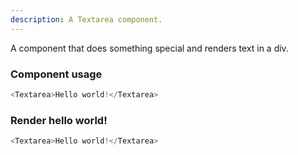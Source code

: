 ```yaml
---
description: A Textarea component.
---
```



A component that does something special and renders text in a div.

### Component usage
```js
<Textarea>Hello world!</Textarea>
```

### Render hello world!

```js live
<Textarea>Hello world!</Textarea>
```
